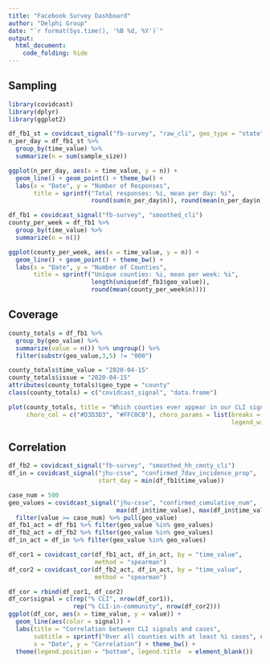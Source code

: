 ```yaml
---
title: "Facebook Survey Dashboard"
author: "Delphi Group"
date: "`r format(Sys.time(), '%B %d, %Y')`"
output:
  html_document:
    code_folding: hide
---
```


## Sampling

```r
library(covidcast)
library(dplyr)
library(ggplot2)

df_fb1_st = covidcast_signal("fb-survey", "raw_cli", geo_type = "state")
n_per_day = df_fb1_st %>% 
  group_by(time_value) %>% 
  summarize(n = sum(sample_size)) 

ggplot(n_per_day, aes(x = time_value, y = n)) + 
  geom_line() + geom_point() + theme_bw() + 
  labs(x = "Date", y = "Number of Responses",
       title = sprintf("Total responses: %i, mean per day: %i", 
                       round(sum(n_per_day$n)), round(mean(n_per_day$n))))

df_fb1 = covidcast_signal("fb-survey", "smoothed_cli")
county_per_week = df_fb1 %>% 
  group_by(time_value) %>%
  summarize(n = n())

ggplot(county_per_week, aes(x = time_value, y = n)) + 
  geom_line() + geom_point() + theme_bw() + 
  labs(x = "Date", y = "Number of Counties", 
       title = sprintf("Unique counties: %i, mean per week: %i", 
                       length(unique(df_fb1$geo_value)), 
                       round(mean(county_per_week$n))))
```

## Coverage

```r
county_totals = df_fb1 %>% 
  group_by(geo_value) %>%
  summarize(value = n()) %>% ungroup() %>%
  filter(substr(geo_value,3,5) != "000") 

county_totals$time_value = "2020-04-15"
county_totals$issue = "2020-04-15"
attributes(county_totals)$geo_type = "county"
class(county_totals) = c("covidcast_signal", "data.frame")

plot(county_totals, title = "Which counties ever appear in our CLI signals?",
     choro_col = c("#D3D3D3", "#FFC0CB"), choro_params = list(breaks = c(0, 1), 
                                                              legend_width = 5))
```

## Correlation

```r
df_fb2 = covidcast_signal("fb-survey", "smoothed_hh_cmnty_cli")
df_in = covidcast_signal("jhu-csse", "confirmed_7dav_incidence_prop", 
                         start_day = min(df_fb1$time_value))

case_num = 500
geo_values = covidcast_signal("jhu-csse", "confirmed_cumulative_num",
                              max(df_in$time_value), max(df_in$time_value)) %>%
  filter(value >= case_num) %>% pull(geo_value)
df_fb1_act = df_fb1 %>% filter(geo_value %in% geo_values)
df_fb2_act = df_fb2 %>% filter(geo_value %in% geo_values)
df_in_act = df_in %>% filter(geo_value %in% geo_values)

df_cor1 = covidcast_cor(df_fb1_act, df_in_act, by = "time_value",
                        method = "spearman")
df_cor2 = covidcast_cor(df_fb2_act, df_in_act, by = "time_value",
                        method = "spearman")

df_cor = rbind(df_cor1, df_cor2)
df_cor$signal = c(rep("% CLI", nrow(df_cor1)), 
                  rep("% CLI-in-community", nrow(df_cor2)))
ggplot(df_cor, aes(x = time_value, y = value)) + 
  geom_line(aes(color = signal)) + 
  labs(title = "Correlation between CLI signals and cases",
       subtitle = sprintf("Over all counties with at least %i cases", case_num),
       x = "Date", y = "Correlation") + theme_bw() +
  theme(legend.position = "bottom", legend.title  = element_blank())
```